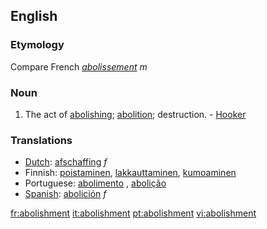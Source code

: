 ==English==
===Etymology===
Compare French ''[[abolissement]]'' ''m''
===Noun===
{{en-noun}}

#The act of [[abolishing]]; [[abolition]]; destruction. - [[Hooker]]

===Translations===
*[[Dutch]]: [[afschaffing]] ''f''
*Finnish: [[poistaminen]], [[lakkauttaminen]], [[kumoaminen]]
*Portuguese: [[abolimento]] {{m}}, [[abolição]] {{f}}
*[[Spanish]]: [[abolición]] ''f''

[[fr:abolishment]]
[[it:abolishment]]
[[pt:abolishment]]
[[vi:abolishment]]
